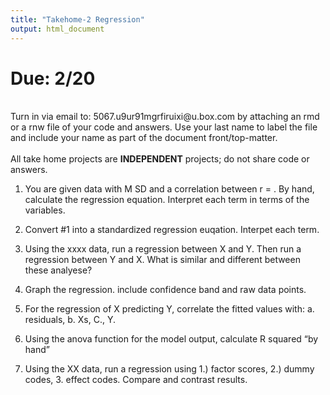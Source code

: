 ```yaml
---
title: "Takehome-2 Regression"
output: html_document
---
```



# Due: 2/20  
<br>
Turn in via email to: 5067.u9ur91mgrfiruixi@u.box.com by attaching an rmd or a rnw file of your code and answers. Use your last name to label the file and include your name as part of the document front/top-matter.  
<br>
All take home projects are **INDEPENDENT** projects; do not share code or answers.   

1. You are given data with M SD and a correlation between r = . By hand, calculate the regression equation. Interpret each term in terms of the variables. 

2. Convert #1 into a standardized regression euqation. Interpet each term. 

3. Using the xxxx data, run a regression between X and Y. Then run a regression between Y and X. What is similar and different between these analyese? 

4. Graph the regression. include confidence band and raw data points.  

5. For the regression of X predicting Y, correlate the fitted values with: a. residuals, b. Xs, C., Y.  

6. Using the anova function for the model output, calculate R squared "by hand"

7. Using the XX data, run a regression using 1.) factor scores, 2.) dummy codes, 3. effect codes. Compare and contrast results. 
 


